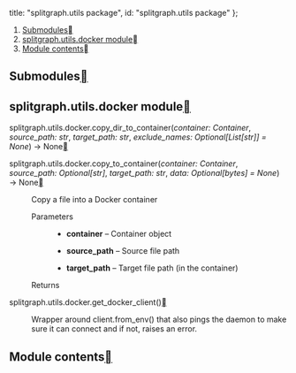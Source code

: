 


  title: "splitgraph.utils package",
  id: "splitgraph.utils package"
};

<div className=" rst-content"><nav className="toc"><ol className="toc-level toc-level-1"><li className="toc-item toc-item-h2"><a className="toc-link toc-link-h2" href="#submodules">Submodules</a></li><li className="toc-item toc-item-h2"><a className="toc-link toc-link-h2" href="#splitgraphutilsdocker-module">splitgraph.utils.docker module</a></li><li className="toc-item toc-item-h2"><a className="toc-link toc-link-h2" href="#module-contents">Module contents</a></li></ol></nav><section id="splitgraph-utils-package">

<section id="submodules">
<h2 id="submodules">Submodules<a className="headerlink" href="#submodules" title="Permalink to this headline"></a></h2>
</section>
<section id="module-splitgraph.utils.docker">
<span id="splitgraph-utils-docker-module"></span><h2 id="splitgraphutilsdocker-module">splitgraph.utils.docker module<a className="headerlink" href="#module-splitgraph.utils.docker" title="Permalink to this headline"></a></h2>
<dl className="py function">
<dt className="sig sig-object py" id="splitgraph.utils.docker.copy_dir_to_container">
<span className="sig-prename descclassname"><span className="pre">splitgraph.utils.docker.</span></span><span className="sig-name descname"><span className="pre">copy_dir_to_container</span></span><span className="sig-paren">(</span><em className="sig-param"><span className="n"><span className="pre">container</span></span><span className="p"><span className="pre">:</span></span><span className="w"> </span><span className="n"><span className="pre">Container</span></span></em>, <em className="sig-param"><span className="n"><span className="pre">source_path</span></span><span className="p"><span className="pre">:</span></span><span className="w"> </span><span className="n"><span className="pre">str</span></span></em>, <em className="sig-param"><span className="n"><span className="pre">target_path</span></span><span className="p"><span className="pre">:</span></span><span className="w"> </span><span className="n"><span className="pre">str</span></span></em>, <em className="sig-param"><span className="n"><span className="pre">exclude_names</span></span><span className="p"><span className="pre">:</span></span><span className="w"> </span><span className="n"><span className="pre">Optional</span><span className="p"><span className="pre">[</span></span><span className="pre">List</span><span className="p"><span className="pre">[</span></span><span className="pre">str</span><span className="p"><span className="pre">]</span></span><span className="p"><span className="pre">]</span></span></span><span className="w"> </span><span className="o"><span className="pre">=</span></span><span className="w"> </span><span className="default_value"><span className="pre">None</span></span></em><span className="sig-paren">)</span> <span className="sig-return"><span className="sig-return-icon">→</span> <span className="sig-return-typehint"><span className="pre">None</span></span></span><a className="headerlink" href="#splitgraph.utils.docker.copy_dir_to_container" title="Permalink to this definition"></a></dt>
<dd></dd></dl>

<dl className="py function">
<dt className="sig sig-object py" id="splitgraph.utils.docker.copy_to_container">
<span className="sig-prename descclassname"><span className="pre">splitgraph.utils.docker.</span></span><span className="sig-name descname"><span className="pre">copy_to_container</span></span><span className="sig-paren">(</span><em className="sig-param"><span className="n"><span className="pre">container</span></span><span className="p"><span className="pre">:</span></span><span className="w"> </span><span className="n"><span className="pre">Container</span></span></em>, <em className="sig-param"><span className="n"><span className="pre">source_path</span></span><span className="p"><span className="pre">:</span></span><span className="w"> </span><span className="n"><span className="pre">Optional</span><span className="p"><span className="pre">[</span></span><span className="pre">str</span><span className="p"><span className="pre">]</span></span></span></em>, <em className="sig-param"><span className="n"><span className="pre">target_path</span></span><span className="p"><span className="pre">:</span></span><span className="w"> </span><span className="n"><span className="pre">str</span></span></em>, <em className="sig-param"><span className="n"><span className="pre">data</span></span><span className="p"><span className="pre">:</span></span><span className="w"> </span><span className="n"><span className="pre">Optional</span><span className="p"><span className="pre">[</span></span><span className="pre">bytes</span><span className="p"><span className="pre">]</span></span></span><span className="w"> </span><span className="o"><span className="pre">=</span></span><span className="w"> </span><span className="default_value"><span className="pre">None</span></span></em><span className="sig-paren">)</span> <span className="sig-return"><span className="sig-return-icon">→</span> <span className="sig-return-typehint"><span className="pre">None</span></span></span><a className="headerlink" href="#splitgraph.utils.docker.copy_to_container" title="Permalink to this definition"></a></dt>
<dd><p>Copy a file into a Docker container</p>
<dl className="field-list simple">
<dt className="field-odd">Parameters</dt>
<dd className="field-odd"><ul className="simple">
<li><p><strong>container</strong> – Container object</p></li>
<li><p><strong>source_path</strong> – Source file path</p></li>
<li><p><strong>target_path</strong> – Target file path (in the container)</p></li>
</ul>
</dd>
<dt className="field-even">Returns</dt>
<dd className="field-even"><p></p>
</dd>
</dl>
</dd></dl>

<dl className="py function">
<dt className="sig sig-object py" id="splitgraph.utils.docker.get_docker_client">
<span className="sig-prename descclassname"><span className="pre">splitgraph.utils.docker.</span></span><span className="sig-name descname"><span className="pre">get_docker_client</span></span><span className="sig-paren">(</span><span className="sig-paren">)</span><a className="headerlink" href="#splitgraph.utils.docker.get_docker_client" title="Permalink to this definition"></a></dt>
<dd><p>Wrapper around client.from_env() that also pings the daemon
to make sure it can connect and if not, raises an error.</p>
</dd></dl>

</section>
<section id="module-splitgraph.utils">
<span id="module-contents"></span><h2 id="module-contents">Module contents<a className="headerlink" href="#module-splitgraph.utils" title="Permalink to this headline"></a></h2>
</section>
</section>
</div>